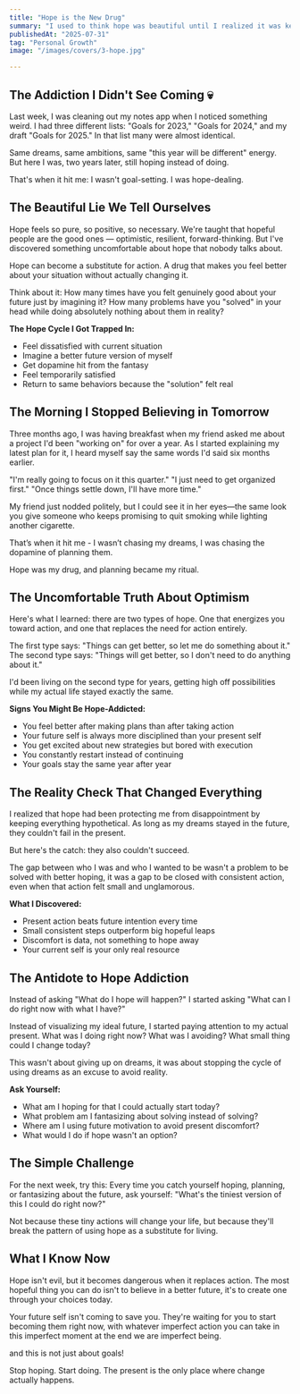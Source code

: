 ```yaml
---
title: "Hope is the New Drug"
summary: "I used to think hope was beautiful until I realized it was keeping me addicted to a future that never comes. Here's why your optimism might be your biggest obstacle."
publishedAt: "2025-07-31"
tag: "Personal Growth"
image: "/images/covers/3-hope.jpg"

---
```


## The Addiction I Didn't See Coming 💀

Last week, I was cleaning out my notes app when I noticed something weird. I had three different lists: "Goals for 2023," "Goals for 2024," and my draft "Goals for 2025."
In that list many were almost identical.

Same dreams, same ambitions, same "this year will be different" energy. But here I was, two years later, still hoping instead of doing.

That's when it hit me: I wasn't goal-setting. I was hope-dealing.

## The Beautiful Lie We Tell Ourselves

Hope feels so pure, so positive, so necessary. We're taught that hopeful people are the good ones — optimistic, resilient, forward-thinking. But I've discovered something uncomfortable about hope that nobody talks about.

Hope can become a substitute for action. A drug that makes you feel better about your situation without actually changing it.

Think about it: How many times have you felt genuinely good about your future just by imagining it? How many problems have you "solved" in your head while doing absolutely nothing about them in reality?

**The Hope Cycle I Got Trapped In:**
- Feel dissatisfied with current situation
- Imagine a better future version of myself
- Get dopamine hit from the fantasy
- Feel temporarily satisfied
- Return to same behaviors because the "solution" felt real

## The Morning I Stopped Believing in Tomorrow

Three months ago, I was having breakfast when my friend asked me about a project I'd been "working on" for over a year. As I started explaining my latest plan for it, I heard myself say the same words I'd said six months earlier.

"I'm really going to focus on it this quarter."
"I just need to get organized first."
"Once things settle down, I'll have more time."

My friend just nodded politely, but I could see it in her eyes—the same look you give someone who keeps promising to quit smoking while lighting another cigarette.

That’s when it hit me - I wasn’t chasing my dreams, I was chasing the dopamine of planning them. 

Hope was my drug, and planning became my ritual.

## The Uncomfortable Truth About Optimism

Here's what I learned: there are two types of hope. One that energizes you toward action, and one that replaces the need for action entirely.

The first type says: "Things can get better, so let me do something about it."
The second type says: "Things will get better, so I don't need to do anything about it."

I'd been living on the second type for years, getting high off possibilities while my actual life stayed exactly the same.

**Signs You Might Be Hope-Addicted:**
- You feel better after making plans than after taking action
- Your future self is always more disciplined than your present self
- You get excited about new strategies but bored with execution
- You constantly restart instead of continuing
- Your goals stay the same year after year

## The Reality Check That Changed Everything

I realized that hope had been protecting me from disappointment by keeping everything hypothetical. As long as my dreams stayed in the future, they couldn't fail in the present.

But here's the catch: they also couldn't succeed.

The gap between who I was and who I wanted to be wasn't a problem to be solved with better hoping, it was a gap to be closed with consistent action, even when that action felt small and unglamorous.

**What I Discovered:**
- Present action beats future intention every time
- Small consistent steps outperform big hopeful leaps
- Discomfort is data, not something to hope away
- Your current self is your only real resource

## The Antidote to Hope Addiction

Instead of asking "What do I hope will happen?" I started asking "What can I do right now with what I have?"

Instead of visualizing my ideal future, I started paying attention to my actual present. What was I doing right now? What was I avoiding? What small thing could I change today?

This wasn't about giving up on dreams, it was about stopping the cycle of using dreams as an excuse to avoid reality.

**Ask Yourself:**
- What am I hoping for that I could actually start today?
- What problem am I fantasizing about solving instead of solving?
- Where am I using future motivation to avoid present discomfort?
- What would I do if hope wasn't an option?

## The Simple Challenge

For the next week, try this: Every time you catch yourself hoping, planning, or fantasizing about the future, ask yourself: "What's the tiniest version of this I could do right now?"

Not because these tiny actions will change your life, but because they'll break the pattern of using hope as a substitute for living.

## What I Know Now

Hope isn't evil, but it becomes dangerous when it replaces action. The most hopeful thing you can do isn't to believe in a better future, it's to create one through your choices today.

Your future self isn't coming to save you. They're waiting for you to start becoming them right now, with whatever imperfect action you can take in this imperfect moment at the end we are imperfect being.

and this is not just about goals!

Stop hoping. Start doing. The present is the only place where change actually happens.
